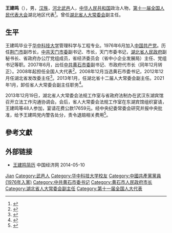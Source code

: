 {{Infobox officeholder
| 姓名     = 王建鸣
| 性別     = 男
| 民族     = [[汉族|汉族]]
| 出生日期 = {{Birth year and age|1957|6}}
| 籍貫     = [[河北|河北]][[武邑|武邑]]
| 國籍     = {{中華人民共和國}}
| 政黨     = {{中國共產黨}}
| 母校     = [[华中科技大学|华中科技大学]]
}}
'''王建鸣'''（{{bd|1957年|6月||catIdx=Wang王}}），男，[[汉族|汉族]]，[[河北|河北]][[武邑|武邑]]人，[[中华人民共和国|中华人民共和国]]政治人物，[[第十一届全国人民代表大会|第十一届全国人民代表大会]]湖北地区代表<ref>{{cite web|author=新华网|title=第十一届全国人大代表|url=http://news.xinhuanet.com/ziliao/2008-03/03/content_7708230.htm?node=36628|publisher=新华网|accessdate=2014-01-07|archive-date=2014-01-10|archive-url=https://web.archive.org/web/20140110211415/http://news.xinhuanet.com/ziliao/2008-03/03/content_7708230.htm?node=36628|dead-url=no}}</ref>。曾任[[湖北省人大常委会|湖北省人大常委会]]副主任。

== 生平 ==
王建鸣毕业于[[华中科技大学|华中科技大学]]管理科学与工程专业。1976年6月加入[[中国共产党|中国共产党]]。历任[[荆门市|荆门市]]副市长，[[中共天门市委|中共天门市委]]副书记、市长，天门市委书记，[[湖北省人民政府|湖北省人民政府]]副秘书长、省政府办公厅党组成员，省经济委员会（省中小企业发展局）主任、党组书记等职。2007年6月，出任[[中共黄石市委|中共黄石市委]]副书记、市政府代市长（同年12月转正）。2008年起担任全国人大代表<ref>{{cite news|title=全国人大代表信息-王建鸣|url= http://210.82.31.1:8084/delegate/viewDelegate.action?dbid=111555|accessdate=2013-04-05|newspaper=全国人大网}}</ref>。2008年12月当选黄石市委书记，2012年12月任湖北省发改委主任<ref>{{cite web|accessdate=2014-06-09|url=http://district.ce.cn/newarea/sddy/201212/04/t20121204_23905070.shtml|title=王建鸣接替许克振任湖北省发改委主任|publisher=中国经济网|archive-date=2014-07-14|archive-url=https://web.archive.org/web/20140714165523/http://district.ce.cn/newarea/sddy/201212/04/t20121204_23905070.shtml|dead-url=no}}</ref>。2013年1月，任湖北省十二届人大常委会副主任。2021年1月，卸任省人大常委会副主任职务<ref>{{cite web|url=http://district.ce.cn/newarea/sddy/202101/28/t20210128_36267763.shtml|title=王建鸣辞任湖北省人大常委会副主任 王晋辞任省检察院检察长|publisher=中国经济网|accessdate=2021-01-28|archive-date=2021-02-05|archive-url=https://web.archive.org/web/20210205072208/http://district.ce.cn/newarea/sddy/202101/28/t20210128_36267763.shtml|dead-url=no}}</ref>。

2013年12月19日，湖北省人大常委会法规工作室与省政府法制办在武汉东湖宾馆召开立法工作沟通协调会。会后，省人大常委会法规工作室在东湖宾馆组织宴请，王建鸣等48人参加，宴请花费公款17659元。经中央纪委常委会研究并报中央批准，给予王建鸣党内警告处分，责令退赔相关费用<ref>{{cite news|url=http://politics.people.com.cn/n/2014/1226/c70731-26283830.html|title=湖北省人大副主任王建鸣违规参加公款宴请被处分|publisher=人民网|accessdate=2014-12-26|archive-date=2015-04-18|archive-url=https://web.archive.org/web/20150418225723/http://politics.people.com.cn/n/2014/1226/c70731-26283830.html|dead-url=no}}</ref>。

== 參考文獻 ==
{{reflist}}

== 外部链接 ==
* [http://district.ce.cn/zt/rwk/sf/hb/rd/201303/05/t20130305_24169948.shtml 王建鸣简历] {{Wayback|url=http://district.ce.cn/zt/rwk/sf/hb/rd/201303/05/t20130305_24169948.shtml |date=20140513011424 }} 中国经济网 2014-05-10

{{start box}}
{{s-gov|prc}}
{{s-before|[[许克振|许克振]]}}
{{s-title|[[湖北省发展和改革委员会|湖北省发展和改革委员会]]主任|2012年12月－2013年3月}}
{{s-after|[[李乐成|李乐成]]}}
{{s-ppo|cpc}}
{{s-before|[[王振有|王振有]]}}
{{s-title|[[中国共产党黄石市委员会|中国共产党黄石市委员会]]书记|2008年12月－2012年12月}}
{{s-after|[[周先旺|周先旺]]}}
{{end box}}

{{Authority control}}
{{DEFAULTSORT:Wang王}}
[[Category:王姓|Jian]]
[[Category:武邑人|Category:武邑人]]
[[Category:华中科技大学校友|Category:华中科技大学校友]]
[[Category:中國共產黨黨員_(1976年入黨)|Category:中國共產黨黨員 (1976年入黨)]]
[[Category:中共黄石市委书记|Category:中共黄石市委书记]]
[[Category:黄石市人民政府市长|Category:黄石市人民政府市长]]
[[Category:湖北省人大常委会副主任|Category:湖北省人大常委会副主任]]
[[Category:第十一届全国人大代表|Category:第十一届全国人大代表]]